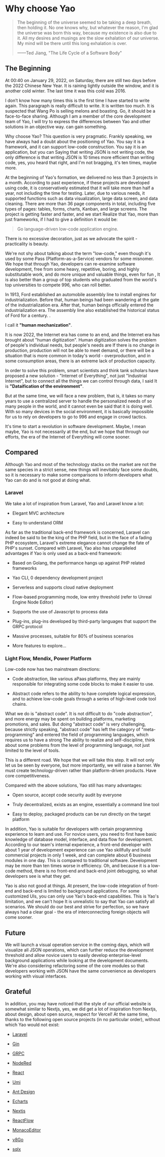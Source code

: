 # Why choose Yao

<blockquote>
  <p>
    The beginning of the universe seemed to be taking a deep breath, then
    holding it. No one knows why, but whatever the reason, I'm glad the universe
    was born this way, because my existence is also due to it. All my desires
    and musings are the slow exhalation of our universe. My mind will be there
    until this long exhalation is over.
  </p>
  <p>——Ted Jiang, "The Life Cycle of a Software Body"</p>
</blockquote>

## The Beginning

At 00:40 on January 29, 2022, on Saturday, there are still two days before the 2022 Chinese New Year. It is raining lightly outside the window, and it is another cold winter. The last time it was this cold was 2016.

I don’t know how many times this is the first time I have started to write again. This paragraph is really difficult to write. It is written too much. It is suspected that Wang Po is selling melons and boasting. Go, it should be a face-to-face sharing. Although I am a member of the core development team of Yao, I will try to express the differences between Yao and other solutions in an objective way. can gain something.

Why choose Yao? This question is very pragmatic. Frankly speaking, we have always had a doubt about the positioning of Yao. You say it is a framework, and it can support low-code construction. You say it is an application, but you can Saying that writing JSON is not writing code, the only difference is that writing JSON is 10 times more efficient than writing code, yes, you heard that right, and I'm not bragging, it's ten times, maybe more.

At the beginning of Yao's formation, we delivered no less than 3 projects in a month. According to past experience, if these projects are developed using code, it is conservatively estimated that it will take more than half a year, not including the time for testing. Later, due to various needs, it supported functions such as data visualization, large data screen, and data cleaning. There are more than 36 page components in total, including five types of pages: tables, forms, charts, Kanban, and large screens. The project is getting faster and faster, and we start Realize that Yao, more than just frameworks, if I had to give a definition it would be:

<blockquote>Go language-driven low-code application engine. </blockquote>

There is no excessive decoration, just as we advocate the spirit - practicality is beauty.

We're not shy about talking about the term "low-code," even though it's used by some Pass (Platform-as-a-Service) vendors for some misnomer. We hope that through Yao, developers can re-examine software development, free from some heavy, repetitive, boring, and highly substitutable work, and do more unique and valuable things, even for fun , It is also better than a group of top students who graduated from the world's top universities to compete 996, who can roll better.

In 1913, Ford established an automobile assembly line to install engines for industrialization. Before that, human beings had been wandering at the gate of the industrialization era. After that, human beings officially entered the industrialization era. The assembly line also established the historical status of Ford for a century. .

I call it **"human mechanization"**.

It is now 2022, the Internet era has come to an end, and the Internet era has brought about "human digitization". Human digitization solves the problem of people's individual needs, but people's needs are If there is no change in production, production will not be able to meet demand, or there will be a situation that is more common in today's world - overproduction, and in some consumption areas, there is an extreme lack of production capacity.

In order to solve this problem, smart scientists and think tank scholars have proposed a new solution - "Internet of Everything", not just "Industrial Internet", but to connect all the things we can control through data, I said It is **"Dataification of the environment"**.

But at the same time, we will face a new problem, that is, it takes so many years to use a centralized server to handle the personalized needs of so many people in the world, and it cannot even be said that it is doing well. With so many devices in the social environment, it is basically impossible for us to rely on developers to go to 996 and engage in crowd tactics.

It's time to start a revolution in software development. Maybe, I mean maybe, Yao is not necessarily at the end, but we hope that through our efforts, the era of the Internet of Everything will come sooner.

## Compared

Although Yao and most of the technology stacks on the market are not the same species in a strict sense, new things will inevitably face some doubts, so it is necessary to make some comparisons to inform developers what Yao can do and is not good at doing what.

### Laravel

We take a lot of inspiration from Laravel, Yao and Laravel know a lot:

- Elegant MVC architecture

- Easy to understand ORM

As far as the traditional back-end framework is concerned, Laravel can indeed be said to be the king of the PHP field, but in the face of a fading PHP ecosystem, Laravel's extreme elegance cannot change the fate of PHP's sunset. Compared with Laravel, Yao also has unparalleled advantages if Yao is only used as a back-end framework:

- Based on Golang, the performance hangs up against PHP related frameworks

- Yao CLI, 0 dependency development project

- Serverless and supports cloud native deployment

- Flow-based programming mode, low entry threshold (refer to Unreal Engine Node Editor)

- Supports the use of Javascript to process data

- Plug-ins, plug-ins developed by third-party languages ​​that support the GRPC protocol

- Massive processes, suitable for 80% of business scenarios

- More features to explore...

### Light Flow, Mendix, Power Platform

Low-code now has two mainstream directions:

- Code abstraction, like various aPaas platforms, they are mainly responsible for integrating some code blocks to make it easier to use.

- Abstract code refers to the ability to have complete logical expression, and to achieve low-code goals through a series of high-level code tool chains.

What we do is "abstract code". It is not difficult to do "code abstraction", and more energy may be spent on building platforms, marketing promotions, and sales. But doing "abstract code" is very challenging, because strictly speaking, "abstract code" has left the category of "meta-programming" and entered the field of programming languages, which requires us to have a strong The ability to realize and self-discipline, think about some problems from the level of programming language, not just limited to the level of tools.

This is a different road. We hope that we will take this step. It will not only let us be seen by everyone, but more importantly, we will raise a banner. We must create technology-driven rather than platform-driven products. Have core competitiveness.

Compared with the above solutions, Yao still has many advantages:

- Open source, accept code security audit by everyone

- Truly decentralized, exists as an engine, essentially a command line tool

- Easy to deploy, packaged products can be run directly on the target platform

In addition, Yao is suitable for developers with certain programming experience to learn and use. For novice users, you need to first have basic knowledge of database model, interface, and data flow for development. According to our team's internal experience, a front-end developer with about 1 year of development experience can use Yao skillfully and build commercial projects in only 1 week, and can complete about 6 business modules in one day. This is compared to traditional software. Development may be more than ten times worse in efficiency. Oh, and because it is a low-code method, there is no front-end and back-end joint debugging, so what developers see is what they get.

Yao is also not good at things. At present, the low-code integration of front-end and back-end is limited to background applications. For some customized UIs, you can only use Yao's back-end capabilities. This is Yao's limitation, and we can't hope It is unrealistic to say that Yao can satisfy all scenarios. We should do our best and strive for perfection, so we have always had a clear goal - the era of interconnecting foreign objects will come sooner.

## Future

We will launch a visual operation service in the coming days, which will visualize all JSON operations, which can further reduce the development threshold and allow novice users to easily develop enterprise-level background applications while looking at the development documents. We're also considering refactoring some of the core modules so that developers working with JSON have the same convenience as developers working with visual interfaces.

## Grateful

In addition, you may have noticed that the style of our official website is somewhat similar to Nextjs, yes, we did get a lot of inspiration from Nextjs, about design, about open source, respect for Vercel! At the same time, thanks to the following open source projects (in no particular order), without which Yao would not exist:

- [Laravel](https://github.com/laravel/laravel)

- [Gin](https://github.com/gin-gonic/gin)

- [GRPC](https://www.grpc.io/)

- [NodeRed](https://nodered.org/)

- [React](https://github.com/facebook/react)

- [Umi](https://github.com/umijs/umi)

- [Ant Design](https://github.com/ant-design/ant-design)

- [Echarts](https://github.com/apache/echarts)

- [Nextjs](https://github.com/vercel/next.js)

- [ReactFlow](https://github.com/wbkd/react-flow)

- [MonacoEditor](https://github.com/microsoft/monaco-editor)

- [v8Go](https://github.com/rogchap/v8go)

- [sqlx](https://github.com/jmoiron/sqlx)

